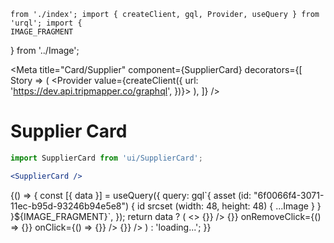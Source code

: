 	from './index'; import { createClient, gql, Provider, useQuery } from 'urql'; import {
	IMAGE_FRAGMENT
} from '../Image';

<Meta
	title="Card/Supplier"
	component={SupplierCard}
	decorators={[
		Story => (
			<Provider value={createClient({ url: 'https://dev.api.tripmapper.co/graphql', })}>
				<Story />
			</Provider>
		),
	]}
/>

# Supplier Card

```jsx
import SupplierCard from 'ui/SupplierCard';

<SupplierCard />
```

<Canvas>
	<Story name="Supplier">
		{() => {
			const [{ data }] = useQuery({
				query: gql`{ asset (id: "6f0066f4-3071-11ec-b95d-93246b94e5e8") { id srcset (width: 48, height: 48) { ...Image } } }${IMAGE_FRAGMENT}`,
			});
			return data ? (
				<>
					<SupplierCard
						name="Schgagluer Hotel"
						email={[{ value: 'tam@ethercreative.co.uk' }]}
						rating={4}
						logo={[data.asset]}
						onRemoveClick={() => {}}
					/>
					<SupplierCard
						name="Schgagluer Hotel"
						email={[{ value: 'tam@ethercreative.co.uk' }]}
						rating={1}
						paid={false}
						onPaidClick={() => {}}
						onRemoveClick={() => {}}
						onClick={() => {}}
					/>
					<SupplierCard
						name="Schgagluer Hotel"
						email={[{ value: 'tam@ethercreative.co.uk' }]}
						rating={0}
						paid={true}
						onPaidClick={() => {}}
					/>
				</>
			) : 'loading...';
		}}
	</Story>
</Canvas>

<ArgsTable of={SupplierCard} />
